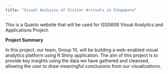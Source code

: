 ```yaml
---
title: "Visual Analysis of Visitor Arrivals in Singapore"
---
```


This is a Quarto website that will be used for ISSS608 Visual Analytics and Applications Project.

**Project Summary**

In this project, our team, Group 10, will be building a web-enabled visual analytics platform using R Shiny application. The aim of this project is to provide key insights using the data we have gathered and cleansed, allowing the user to draw meaningful conclusions from our visualizations.
